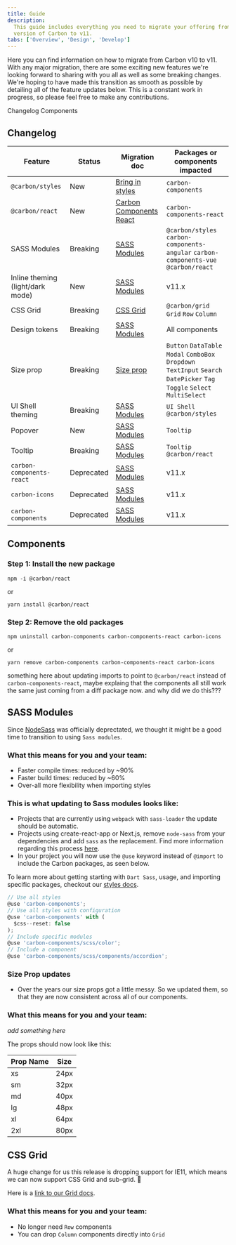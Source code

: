 ```yaml
---
title: Guide
description:
  This guide includes everything you need to migrate your offering from an older
  version of Carbon to v11.
tabs: ['Overview', 'Design', 'Develop']
---
```



<PageDescription>

Here you can find information on how to migrate from Carbon v10 to v11. With any
major migration, there are some exciting new features we're looking forward to
sharing with you all as well as some breaking changes. We're hoping to have made
this transition as smooth as possible by detailing all of the feature updates
below. This is a constant work in progress, so please feel free to make any
contributions.

</PageDescription>

<AnchorLinks>

<AnchorLink>Changelog</AnchorLink>
<AnchorLink>Components</AnchorLink>

</AnchorLinks>

## Changelog

| Feature                          | Status                           | Migration doc                                       | Packages or components impacted                                                                                            |
| -------------------------------- | -------------------------------- | --------------------------------------------------- | -------------------------------------------------------------------------------------------------------------------------- |
| `@carbon/styles`                 | <Tag type="green">New</Tag>      | [Bring in styles](#bring-in-styles)                 | `carbon-components`                                                                                                        |
| `@carbon/react`                  | <Tag type="green">New</Tag>      | [Carbon Components React](#carbon-components-react) | `carbon-components-react`                                                                                                  |
| SASS Modules                     | <Tag type="cyan">Breaking</Tag>  | [SASS Modules](#sass-modules)                       | `@carbon/styles` `carbon-components-angular` `carbon-components-vue` `@carbon/react`                                       |
| Inline theming (light/dark mode) | <Tag type="green">New</Tag>      | [SASS Modules](#sass-modules)                       | v11.x                                                                                                                      |
| CSS Grid                         | <Tag type="cyan">Breaking</Tag>  | [CSS Grid](#css-grid)                               | `@carbon/grid` `Grid` `Row` `Column`                                                                                       |
| Design tokens                    | <Tag type="cyan">Breaking</Tag>  | [SASS Modules](#sass-modules)                       | All components                                                                                                             |
| Size prop                        | <Tag type="cyan">Breaking</Tag>  | [Size prop](#size-prop-updates)                     | `Button` `DataTable` `Modal` `ComboBox` `Dropdown` `TextInput` `Search` `DatePicker` `Tag` `Toggle` `Select` `MultiSelect` |
| UI Shell theming                 | <Tag type="cyan">Breaking</Tag>  | [SASS Modules](#sass-modules)                       | `UI Shell` `@carbon/styles`                                                                                                |
| Popover                          | <Tag type="green">New</Tag>      | [SASS Modules](#sass-modules)                       | `Tooltip`                                                                                                                  |
| Tooltip                          | <Tag type="cyan">Breaking</Tag>  | [SASS Modules](#sass-modules)                       | `Tooltip` `@carbon/react`                                                                                                  |
| `carbon-components-react`        | <Tag type="red">Deprecated</Tag> | [SASS Modules](#sass-modules)                       | v11.x                                                                                                                      |
| `carbon-icons`                   | <Tag type="red">Deprecated</Tag> | [SASS Modules](#sass-modules)                       | v11.x                                                                                                                      |
| `carbon-components`              | <Tag type="red">Deprecated</Tag> | [SASS Modules](#sass-modules)                       | v11.x                                                                                                                      |

## Components

### Step 1: Install the new package

```
npm -i @carbon/react
```

or

```
yarn install @carbon/react
```

### Step 2: Remove the old packages

```
npm uninstall carbon-components carbon-components-react carbon-icons
```

or

```
yarn remove carbon-components carbon-components-react carbon-icons
```

something here about updating imports to point to `@carbon/react` instead of
`carbon-components-react`, maybe explaing that the components all still work the
same just coming from a diff package now. and why did we do this???

## SASS Modules

Since [NodeSass](https://sass-lang.com/blog/libsass-is-deprecated) was
officially deprectated, we thought it might be a good time to transition to
using `Sass modules`.

### What this means for you and your team:

- Faster compile times: reduced by ~90%
- Faster build times: reduced by ~60%
- Over-all more flexibility when importing styles

### This is what updating to Sass modules looks like:

- Projects that are currently using `webpack` with `sass-loader` the update
  should be automatic.
- Projects using create-react-app or Next.js, remove `node-sass` from your
  dependencies and add `sass` as the replacement. Find more information
  regarding this process
  [here](https://sass-lang.com/blog/libsass-is-deprecated#how-do-i-migrate).
- In your project you will now use the `@use` keyword instead of `@import` to
  include the Carbon packages, as seen below.

To learn more about getting starting with `Dart Sass`, usage, and importing
specific packages, checkout our
[styles docs](https://github.com/carbon-design-system/carbon/tree/main/packages/styles).

```jsx
// Use all styles
@use 'carbon-components';
// Use all styles with configuration
@use 'carbon-components' with (
  $css--reset: false
);
// Include specific modules
@use 'carbon-components/scss/color';
// Include a component
@use 'carbon-components/scss/components/accordion';
```

### Size Prop updates

- Over the years our size props got a little messy. So we updated them, so that
  they are now consistent across all of our components.

### What this means for you and your team:

_add something here_

The props should now look like this:

| Prop Name | Size |
| --------- | ---- |
| xs        | 24px |
| sm        | 32px |
| md        | 40px |
| lg        | 48px |
| xl        | 64px |
| 2xl       | 80px |

## CSS Grid

A huge change for us this release is dropping support for IE11, which means we
can now support CSS Grid and sub-grid. 🎉

Here is a
[link to our Grid docs](https://github.com/carbon-design-system/carbon/blob/main/docs/migration/11.x-grid.md).

### What this means for you and your team:

- No longer need `Row` components
- You can drop `Column` components directly into `Grid`
